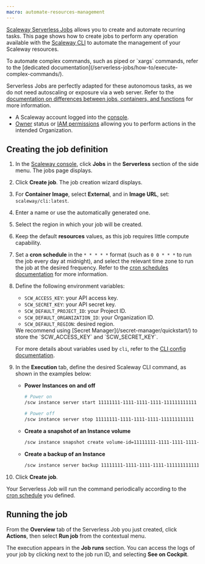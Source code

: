 ```yaml
---
macro: automate-resources-management
---
```




[Scaleway Serverless Jobs](/serverless-jobs/quickstart/) allows you to create and automate recurring tasks. This page shows how to create jobs to perform any operation available with the [Scaleway CLI](https://github.com/scaleway/scaleway-cli/blob/master/docs/commands/config.md) to automate the management of your Scaleway resources.

<Message type="note">
To automate complex commands, such as piped or `xargs` commands, refer to the [dedicated documentation](/serverless-jobs/how-to/execute-complex-commands/).
</Message>

Serverless Jobs are perfectly adapted for these autonomous tasks, as we do not need autoscaling or exposure via a web server. Refer to the [documentation on differences between jobs, containers, and functions](/serverless-jobs/reference-content/difference-jobs-functions-containers/) for more information.

<Requirements />

- A Scaleway account logged into the [console](https://account.scaleway.com/?service=elements).
- [Owner](/iam/concepts/#owner) status or [IAM permissions](/iam/concepts/#permission) allowing you to perform actions in the intended Organization.

## Creating the job definition

1. In the [Scaleway console](https://account.scaleway.com/?service=elements), click **Jobs** in the **Serverless** section of the side menu. The jobs page displays.

2. Click **Create job**. The job creation wizard displays.

3. For **Container Image**, select **External**, and in **Image URL**, set: `scaleway/cli:latest`.

4. Enter a name or use the automatically generated one.

5. Select the region in which your job will be created.

6. Keep the default **resources** values, as this job requires little compute capability.

7. Set a **cron schedule** in the `* * * * *` format (such as `0 0 * * *` to run the job every day at midnight), and select the relevant time zone to run the job at the desired frequency. Refer to the [cron schedules documentation](/serverless-jobs/reference-content/cron-schedules/) for more information.

8. Define the following environment variables:
    - `SCW_ACCESS_KEY`: your API access key.
    - `SCW_SECRET_KEY`: your API secret key.
    - `SCW_DEFAULT_PROJECT_ID`: your Project ID.
    - `SCW_DEFAULT_ORGANIZATION_ID`: your Organization ID.
    - `SCW_DEFAULT_REGION`: desired region.

    <Message type="note">
        We recommend using [Secret Manager](/secret-manager/quickstart/) to store the `SCW_ACCESS_KEY` and `SCW_SECRET_KEY`.
    </Message>

    For more details about variables used by `cli`, refer to the [CLI config documentation](https://github.com/scaleway/scaleway-cli/blob/master/docs/commands/config.md).

9. In the **Execution** tab, define the desired Scaleway CLI command, as shown in the examples below:
    - **Power Instances on and off**
        ```sh
        # Power on
        /scw instance server start 11111111-1111-1111-1111-111111111111

        # Power off
        /scw instance server stop 11111111-1111-1111-1111-111111111111
        ```
    - **Create a snapshot of an Instance volume**
        ```sh
        /scw instance snapshot create volume-id=11111111-1111-1111-1111-111111111111
        ```
    - **Create a backup of an Instance**
        ```sh
        /scw instance server backup 11111111-1111-1111-1111-111111111111
        ```
10. Click **Create job**.

Your Serverless Job will run the command periodically according to the [cron schedule](/serverless-jobs/reference-content/cron-schedules/) you defined.

## Running the job

From the **Overview** tab of the Serverless Job you just created, click **Actions**, then select **Run job** from the contextual menu.

The execution appears in the **Job runs** section. You can access the logs of your job by clicking <Icon name="more" /> next to the job run ID, and selecting **See on Cockpit**.